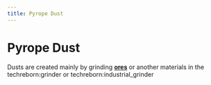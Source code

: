 ```yaml
---
title: Pyrope Dust
---
```


<ItemImage file="pyrope_dust" alt="Pyrope Dust" size="200" />

# Pyrope Dust

Dusts are created mainly by grinding **[ores](/world_generation/ore)** or another materials in the <mcitem>techreborn:grinder</mcitem> 
or <mcitem>techreborn:industrial_grinder</mcitem>
